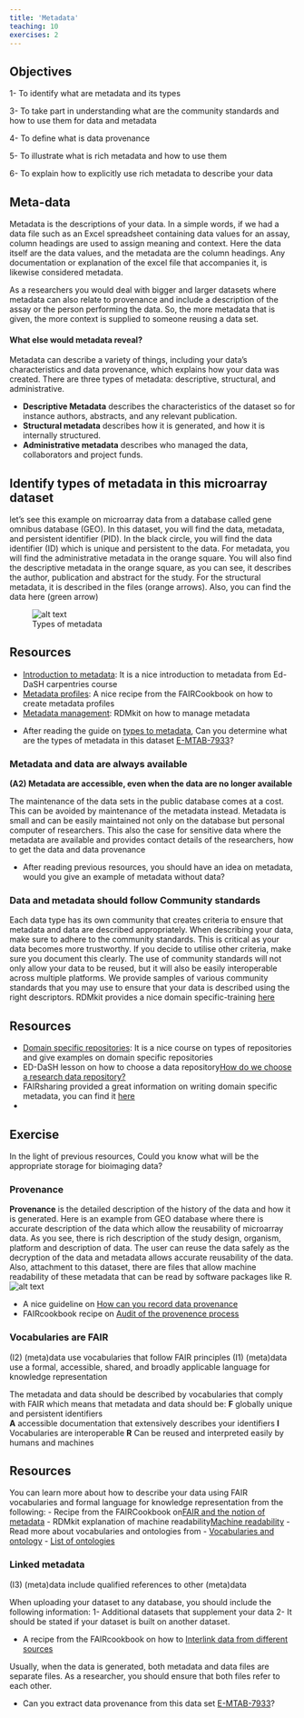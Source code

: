 ```yaml
---
title: 'Metadata'
teaching: 10
exercises: 2
---
```

::: callout
## Objectives
1- To identify what are metadata and its types

3- To take part in understanding what are the community standards and how to use them for data and metadata

4- To define what is data provenance

5- To illustrate what is rich metadata and how to use them

6- To explain how to explicitly use rich metadata to describe your data
:::

## Meta-data

Metadata is the descriptions of your data.  In a simple words, if we had a data file such as an Excel spreadsheet containing data values for an assay, column headings are used to assign meaning and context.  Here the data itself are the data values, and the metadata are the column headings. Any documentation or explanation of the excel file that accompanies it, is likewise considered metadata.

As a researchers you would deal with bigger and larger datasets where metadata can also relate to provenance and include a description of the assay or the person performing the data.  So, the more metadata that is given, the more context is supplied to someone reusing a data set.

#### What else would metadata reveal?
Metadata can describe a variety of things, including your data's characteristics and data provenance, which explains how your data was created. There are three types of metadata: descriptive, structural, and administrative.  

- **Descriptive Metadata** describes the characteristics of the dataset so for instance authors, abstracts, and any relevant publication.
- **Structural metadata** describes how it is generated, and how it is internally structured.
- **Administrative metadata** describes who managed the data, collaborators and project funds.  

::: discussion
## Identify types of metadata in this microarray dataset
let’s see this example on microarray data from a database called gene omnibus database (GEO). In this dataset, you will find the data, metadata, and persistent identifier (PID). In the black circle, you will find the data identifier (ID) which is unique and persistent to the data. For metadata, you will find the administrative metadata in the orange square. You will also find the descriptive metadata in the orange square, as you can see, it describes the author, publication and abstract for the study. For the structural metadata, it is described in the files (orange arrows). Also, you can find the data here (green arrow)

![Types of metadata](fig/metadata.jpg){alt='alt text'}
:::

::: callout
## Resources
- [Introduction to metadata](https://carpentries-incubator.github.io/fair-bio-practice/05-intro-to-metadata/index.html): It is a nice introduction to metadata from Ed-DaSH carpentries course
- [Metadata profiles](https://faircookbook.elixir-europe.org/content/recipes/interoperability/creating-minimal-metadata-profiles.html): A nice recipe from the FAIRCookbook on how to create metadata profiles
- [Metadata management](https://rdmkit.elixir-europe.org/metadata_management.html): RDMkit on how to manage metadata
:::

:::::::::::::::::::::::::::::: challenge
- After reading the guide on [types to metadata](https://carpentries-incubator.github.io/fair-bio-practice/05-intro-to-metadata/index.html), Can you determine what are the types of metadata in this dataset [E-MTAB-7933](https://www.ebi.ac.uk/biostudies/arrayexpress/studies/E-MTAB-7933)?
::::::::::::::::::::::::::::::::::::::

### Metadata and data are always available

**(A2) Metadata are accessible, even when the data are no longer available**

The maintenance of the data sets in the public database comes at a cost. This can be avoided by maintenance of the metadata instead. Metadata is small and can be easily maintained not only on the database but personal computer of researchers. This also the case for sensitive data where the metadata are available and provides contact details of the researchers, how to get the data and data provenance


:::::::::::::: challenge
- After reading previous resources, you should have an idea on metadata, would you give an example of metadata without data?
:::::::::::::::::

### Data and metadata should follow Community standards
Each data type has its own community that creates criteria to ensure that metadata and data are described appropriately. When describing your data, make sure to adhere to the community standards. This is critical as your data becomes more trustworthy. If you decide to utilise other criteria, make sure you document this clearly. The use of community standards will not only allow your data to be reused, but it will also be easily interoperable across multiple platforms.
We provide samples of various community standards that you may use to ensure that your data is described using the right descriptors. 
RDMkit provides a nice domain specific-training [here](https://rdmkit.elixir-europe.org/your_domain) 

::: callout
## Resources

- [Domain specific repositories](https://carpentries-incubator.github.io/fair-bio-practice/13-data-repositories/index.html): It is a nice course on types of repositories and give examples on domain specific repositories
- ED-DaSH lesson on how to choose a data repository[How do we choose a research data repository?](https://carpentries-incubator.github.io/fair-bio-practice/13-data-repositories/index.html)
- FAIRsharing provided a great information on writing domain specific metadata, you can find it [here](https://fairsharing.org/searchfairsharingRegistry=Standard&subjects=life%2520science&page=1)
- 
:::

::: challenge
## Exercise
In the light of previous resources, Could you know what will be the appropriate storage for bioimaging data?
:::

### Provenance

**Provenance** is the detailed description of the history of the data and how it is generated.
Here is an example from GEO database where there is accurate description of the data which allow the reusability of microarray data. As you see, there is rich description of the study design, organism, platform and description of data. The user can reuse the data safely as the decryption of the data and metadata allows accurate reusability of the data. Also, attachment to this dataset, there are files that allow machine readability of these metadata that can be read by software packages like R.
![An example from GEO dataset shows how the data were generated and processed](fig/provenance.png){alt='alt text'}

::: callout
- A nice guideline on [How can you record data provenance](https://rdmkit.elixir-europe.org/data_provenance)
- FAIRcookbook recipe on [Audit of the provenence process](https://faircookbook.elixir-europe.org/content/recipes/reusability/provenance.html)
::: 

### Vocabularies are FAIR
(I2)  (meta)data use vocabularies that follow FAIR principles
(I1)  (meta)data use a formal, accessible, shared, and broadly applicable language for knowledge representation


The metadata and data should be described by vocabularies that comply with FAIR which means that metadata and data should be:
**F** globally unique and persistent identifiers                           
**A** accessible documentation that extensively describes your identifiers
**I** Vocabularies are interoperable
**R** Can be reused and interpreted easily by humans and machines

::: callout
## Resources
You can learn more about how to describe your data using FAIR vocabularies and formal language for knowledge representation from the following:
- Recipe from the FAIRCookbook on[FAIR and the notion of metadata](https://faircookbook.elixir-europe.org/content/recipes/introduction/metadata-fair.html)
- RDMkit explanation of machine readability[Machine readability](https://rdmkit.elixir-europe.org/machine_actionability)
- Read more about vocabularies and ontologies from 
- [Vocabularies and ontology](https://carpentries-incubator.github.io/fair-bio-practice/06-being-precise/index.html)
- [List of ontologies](https://obofoundry.org/)
:::

### Linked metadata
(I3)  (meta)data include qualified references to other (meta)data

When uploading your dataset to any database, you should include the following information:
1- Additional datasets that supplement your data
2- It should be stated if your dataset is built on another dataset.

::: callout
- A recipe from the FAIRcookbook on how to [Interlink data from different sources](https://faircookbook.elixir-europe.org/content/recipes/interoperability/identifier-mapping.html#references)
:::

Usually, when the data is generated, both metadata and data files are separate files. As a researcher, you should ensure that both files refer to each other.

::::::::::: challenge
- Can you extract data provenance from this data set [E-MTAB-7933](https://www.ebi.ac.uk/biostudies/arrayexpress/studies/E-MTAB-7933)? 
::::::::::::::::
